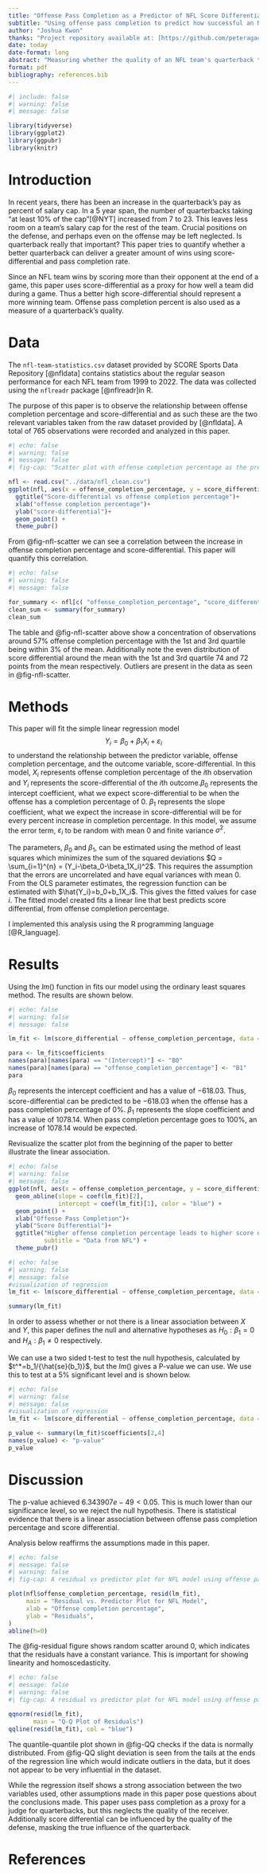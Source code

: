 ```yaml
---
title: "Offense Pass Completion as a Predictor of NFL Score Differential"
subtitle: "Using offense pass completion to predict how successful an NFL team is at creating score advantages"
author: "Joshua Kwon"
thanks: "Project repository available at: [https://github.com/peteragao/MATH261A-project-template](https://github.com/peteragao/MATH261A-project-template)."
date: today
date-format: long
abstract: "Measuring whether the quality of an NFL team's quarterback translates into more wins for a team. The quarterback's quality is measured through pass completion rate and the team's quality is measured through score differential. Overall a strong association is found between pass completion and score differential."
format: pdf
bibliography: references.bib
---
```


```r
#| include: false
#| warning: false
#| message: false

library(tidyverse)
library(ggplot2)
library(ggpubr)
library(knitr)
```

# Introduction

In recent years, there has been an increase in the quarterback's pay as percent of salary cap. In a 5 year span, the number of quarterbacks taking "at least 10% of the cap"[@NYT] increased from 7 to 23. This leaves less room on a team's salary cap for the rest of the team. Crucial positions on the defense, and perhaps even on the offense may be left neglected. Is quarterback really that important? This paper tries to quantify whether a better quarterback can deliver a greater amount of wins using score-differential and pass completion rate.

Since an NFL team wins by scoring more than their opponent at the end of a game, this paper uses score-differential as a proxy for how well a team did during a game. Thus a better high score-differential should represent a more winning team. Offense pass completion percent is also used as a measure of a quarterback's quality.

# Data

The `nfl-team-statistics.csv` dataset provided by SCORE Sports Data Repository [@nfldata] contains statistics about the regular season performance for each NFL team from 1999 to 2022. The data was collected using the `nflreadr` package [@nflreadr]in R.

The purpose of this paper is to observe the relationship between offense completion percentage and score-differential and as such these are the two relevant variables taken from the raw dataset provided by [@nfldata]. A total of 765 observations were recorded and analyzed in this paper.

```r
#| echo: false
#| warning: false
#| message: false
#| fig-cap: "Scatter plot with offense completion percentage as the predictor values and score-differential as the outcome values "

nfl <- read.csv("../data/nfl_clean.csv")
ggplot(nfl, aes(x = offense_completion_percentage, y = score_differential)) +
  ggtitle("Score-differential vs offense completion percentage")+
  xlab("offense completion percentage")+
  ylab("score-differential")+
  geom_point() + 
  theme_pubr()
```

From @fig-nfl-scatter we can see a correlation between the increase in offense completion percentage and score-differential. This paper will quantify this correlation.

```r
#| echo: false
#| warning: false
#| message: false

for_summary <- nfl[c( "offense_completion_percentage", "score_differential")]
clean_sum <- summary(for_summary)
clean_sum
```

The table and @fig-nfl-scatter above show a concentration of observations around 57% offense completion percentage with the 1st and 3rd quartile being within 3% of the mean. Additionally note the even distribution of score differential around the mean with the 1st and 3rd quartile 74 and 72 points from the mean respectively. Outliers are present in the data as seen in @fig-nfl-scatter.

# Methods

This paper will fit the simple linear regression model $$Y_i = \beta_0 +\beta_1 X_i + \varepsilon_i$$ to understand the relationship between the predictor variable, offense completion percentage, and the outcome variable, score-differential. In this model, $X_i$ represents offense completion percentage of the $i$th observation and $Y_i$ represents the score-differential of the $i$th outcome.$\beta_0$ represents the intercept coefficient, what we expect score-differential to be when the offense has a completion percentage of $0%$. $\beta_1$ represents the slope coefficient, what we expect the increase in score-differential will be for every percent increase in completion percentage. In this model, we assume the error term, $\varepsilon_i$ to be random with mean 0 and finite variance $\sigma^2$.

The parameters, $\beta_0$ and $\beta_1$, can be estimated using the method of least squares which minimizes the sum of the squared deviations $Q = \sum_{i=1}^{n} = (Y_i-\beta_0-\beta_1X_i)^2$. This requires the assumption that the errors are uncorrelated and have equal variances with mean 0. From the OLS parameter estimates, the regression function can be estimated with $\hat{Y_i}=b_0+b_1X_i$. This gives the fitted values for case $i$. The fitted model created fits a linear line that best predicts score differential, from offense completion percentage.

I implemented this analysis using the R programming language [@R_language].

# Results

Using the $lm()$ function in fits our model using the ordinary least squares method. The results are shown below.

```r
#| echo: false
#| warning: false
#| message: false

lm_fit <- lm(score_differential ~ offense_completion_percentage, data = nfl)

para <- lm_fit$coefficients
names(para)[names(para) == "(Intercept)"] <- "B0"
names(para)[names(para) == "offense_completion_percentage"] <- "B1"
para
```

$\beta_0$ represents the intercept coefficient and has a value of $-618.03$. Thus, score-differential can be predicted to be $-618.03$ when the offense has a pass completion percentage of 0%. $\beta_1$ represents the slope coefficient and has a value of $1078.14$. When pass completion percentage goes to 100%, an increase of $1078.14$ would be expected.

Revisualize the scatter plot from the beginning of the paper to better illustrate the linear association.

```r
#| echo: false
#| warning: false
#| message: false
ggplot(nfl, aes(x = offense_completion_percentage, y = score_differential)) +
  geom_abline(slope = coef(lm_fit)[2], 
              intercept = coef(lm_fit)[1], color = "blue") + 
  geom_point() +
  xlab("Offense Pass Completion")+
  ylab("Score Differential")+
  ggtitle("Higher offense completion percentage leads to higher score differential",
          subtitle = "Data from NFL") +
  theme_pubr() 
```

```r
#| echo: false
#| warning: false
#| message: false
#visualization of regression
lm_fit <- lm(score_differential ~ offense_completion_percentage, data = nfl)

summary(lm_fit)
```

In order to assess whether or not there is a linear association between $X$ and $Y$, this paper defines the null and alternative hypotheses as $H_0:\beta_1=0$ and $H_A:\beta_1\neq0$ respectively.

We can use a two sided t-test to test the null hypothesis, calculated by $t^*=b_1/{\hat{se}(b_1)}$, but the $lm()$ gives a P-value we can use. We use this to test at a 5% significant level and is shown below.

```r
#| echo: false
#| warning: false
#| message: false
#visualization of regression
lm_fit <- lm(score_differential ~ offense_completion_percentage, data = nfl)

p_value <- summary(lm_fit)$coefficients[2,4]
names(p_value) <- "p-value"
p_value
```

# Discussion

The p-value achieved $6.343907e-49 < 0.05$. This is much lower than our significance level, so we reject the null hypothesis. There is statistical evidence that there is a linear association between offense pass completion percentage and score differential.

Analysis below reaffirms the assumptions made in this paper.

```r
#| echo: false
#| message: false
#| warning: false
#| fig-cap: A residual vs predictor plot for NFL model using offense pass completion as a predictor.

plot(nfl$offense_completion_percentage, resid(lm_fit),
     main = "Residual vs. Predictor Plot for NFL Model",
     xlab = "Offense completion percentage",
     ylab = "Residuals",
)
abline(h=0)
```

The @fig-residual figure shows random scatter around 0, which indicates that the residuals have a constant variance. This is important for showing linearity and homoscedasticity.

```r
#| echo: false
#| message: false
#| warning: false
#| fig-cap: A residual vs predictor plot for NFL model using offense pass completion as a predictor.

qqnorm(resid(lm_fit),
       main = "Q-Q Plot of Residuals")
qqline(resid(lm_fit), col = "blue")
```

The quantile-quantile plot shown in @fig-QQ checks if the data is normally distributed. From @fig-QQ slight deviation is seen from the tails at the ends of the regression line which would indicate outliers in the data, but it does not appear to be very influential in the dataset.

While the regression itself shows a strong association between the two variables used, other assumptions made in this paper pose questions about the conclusions made. This paper uses pass completion as a proxy for a judge for quarterbacks, but this neglects the quality of the receiver. Additionally score differential can be influenced by the quality of the defense, masking the true influence of the quarterback.

# References
